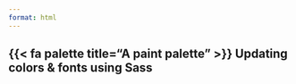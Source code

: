 ```yaml
---
format: html
---
```


## {{< fa palette title="A paint palette" >}} Updating colors & fonts using Sass